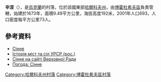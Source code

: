 {{coord|50|13|5|N|35|38|4|E|scale:30000_region:UA|display=title}}

'''辛涅'''（{{lang-uk|Сінне}}），是[[烏克蘭|烏克蘭]]的村落，位於該國東部[[哈爾科夫州|哈爾科夫州]]，由[[博霍杜希夫區|博霍杜希夫區]]負責管轄，始建於1673年，面積9.49平方公里，海拔高度192米，2001年人口693，人口密度每平方公里73人。

==參考資料==
*[http://gska2.rada.gov.ua/pls/z7502/A005?rdat1=09.01.2009&rf7571=32429 Сінне]{{dead link|date=2018年4月 |bot=InternetArchiveBot |fix-attempted=yes }}
* [http://www.igsu.org.ua/Harkovskja.obl/Bogoduhovskij.rajon/Sennoe.html Історія міст та сіл УРСР (рос.)]{{dead link|date=2018年4月 |bot=InternetArchiveBot |fix-attempted=yes }}
* [http://gska2.rada.gov.ua/pls/z7502/A005?rdat1=20.10.2003&rf7571=32429 Сінне на сайті Верховної Ради]{{dead link|date=2018年4月 |bot=InternetArchiveBot |fix-attempted=yes }}
* [http://weather.in.ua/ua/har'kovskaja/23927 Погода: Сінне]

{{DEFAULTSORT:Сінне}}
[[Category:哈爾科夫州村落|Category:哈爾科夫州村落]]
[[Category:博霍杜希夫區村落|Category:博霍杜希夫區村落]]


{{Kharkiv-geo-stub}}
